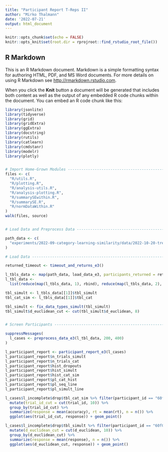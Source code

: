 ```yaml
---
title: "Participant Report T-Reps II"
author: "Mirko Thalmann"
date: '2022-07-21'
output: html_document
---
```


```r
knitr::opts_chunk$set(echo = FALSE)
knitr::opts_knit$set(root.dir = rprojroot::find_rstudio_root_file())
```

## R Markdown

This is an R Markdown document. Markdown is a simple formatting syntax for authoring HTML, PDF, and MS Word documents. For more details on using R Markdown see <http://rmarkdown.rstudio.com>.

When you click the **Knit** button a document will be generated that includes both content as well as the output of any embedded R code chunks within the document. You can embed an R code chunk like this:

```r

library(jsonlite)
library(tidyverse)
library(grid)
library(gridExtra)
library(ggExtra)
library(docstring)
library(rutils)
library(catlearn)
library(cmdstanr)
library(modelr)
library(plotly)


# Import Home-Grown Modules -----------------------------------------------
files <- c(
  "R/utils.R",
  "R/plotting.R",
  "R/analysis-utils.R",
  "R/analysis-plotting.R",
  "R/summarySEwithin.R",
  "R/summarySE.R",
  "R/normDataWithin.R"
)
walk(files, source)


# Load Data and Preprocess Data -------------------------------------------

path_data <- c(
  "experiments/2022-09-category-learning-similarity/data/2022-10-20-treps3-experiment/"
)

# Load Data ---------------------------------------------------------------

returned_timeout <- timeout_and_returns_e3()

l_tbls_data <- map(path_data, load_data_e3, participants_returned = returned_timeout)
l_tbl_data <-
  list(reduce(map(l_tbls_data, 1), rbind), reduce(map(l_tbls_data, 2), rbind))

tbl_simult <- l_tbls_data[[1]]$tbl_simult
tbl_cat_sim <- l_tbls_data[[1]]$tbl_cat

tbl_simult <- fix_data_types_simult(tbl_simult)
tbl_simult$d_euclidean_cut <- cut(tbl_simult$d_euclidean, 8)


# Screen Participants -----------------------------------------------------

suppressMessages(
  l_cases <- preprocess_data_e3(l_tbl_data, 200, 400)
)

l_participant_report <- participant_report_e3(l_cases)
l_participant_report$n_trials_simult
l_participant_report$n_trials_cat
l_participant_report$hist_dropouts
l_participant_report$hist_simult
l_participant_report$hist_cat_sim
l_participant_report$pl_cat_hist
l_participant_report$pl_seq_line
l_participant_report$pl_simult_line

l_cases$l_incomplete$drop$tbl_cat_sim %>% filter(participant_id == "60f0453779e829aa531cf6c2") %>%
  mutate(trial_id_cut = cut(trial_id, 10)) %>%
  group_by(trial_id_cut) %>%
  summarize(response = mean(accuracy), rt = mean(rt), n = n()) %>%
  ggplot(aes(trial_id_cut, response)) + geom_point()

l_cases$l_incomplete$drop$tbl_simult %>% filter(participant_id == "60f0453779e829aa531cf6c2") %>%
  mutate(d_euclidean_cut = cut(d_euclidean, 10)) %>%
  group_by(d_euclidean_cut) %>%
  summarize(response = mean(response), n = n()) %>%
  ggplot(aes(d_euclidean_cut, response)) + geom_point()



```
